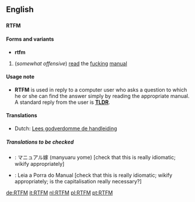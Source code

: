 ==English==
==={{initialism}}===
'''RTFM'''

====Forms and variants====
*'''rtfm'''

#{{internet}} (''somewhat offensive'') [[read]] the [[fucking]] [[manual]]
<!--yeah, right: we all know it only stands for the first of these
#Read the Fucking Manual; Read the Funny Manual; Read the Freaking Manual, Read the Fine Manual, Read the Friendly Manual.-->

====Usage note====
*'''RTFM''' is used in reply to a computer user who asks a question to which he or she can find the answer simply by reading the appropriate manual.  A standard reply from the user is '''[[TLDR]]'''.

====Translations====
<!--Note: Provide ABBREVIATIONS where these exist and ensure translations are IDIOMATIC-->
{{top}}
*Dutch: [[Lees godverdomme de handleiding]]
{{mid}}
{{bottom}}

=====Translations to be checked=====
<!--Remove this section once all of the translations below have been moved into the tables above.-->
{{checktrans}}
*{{ttbc|Japanese}}: マニュアル嫁 (manyuaru yome) [check that this is really idiomatic; wikify appropriately]
*{{ttbc|Portuguese}}: Leia a Porra do Manual [check that this is really idiomatic; wikify appropriately; is the capitalisation really necessary?]

[[de:RTFM]]
[[it:RTFM]]
[[nl:RTFM]]
[[pl:RTFM]]
[[pt:RTFM]]